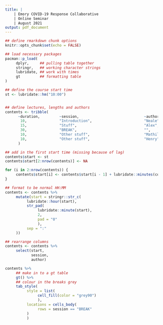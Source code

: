 ```yaml
---
title: |
    | Emory COVID-19 Response Collaborative 
    | Online Seminar
    | August 2021
output: pdf_document
---
```


```r

## define rmarkdown chunk options 
knitr::opts_chunk$set(echo = FALSE)

## load necessary packages 
pacman::p_load(
     dplyr,     ## pulling table together 
     stringr,   ## working character strings
     lubridate, ## work with times 
     gt         ## formatting table
)

```



```r

## define the course start time
st <- lubridate::hm("10:00")


## define lectures, lengths and authors 
contents <- tribble(
      ~duration,         ~session,                              ~author, 
       10,               "Introduction",                        "Neale", 
       15,               "Stuff",                               "Alex", 
       30,               "BREAK",                               "", 
       10,               "Other stuff",                         "Mathilde", 
       10,               "Other stuff",                         "Henry"
      ) 

## add in the first start time (missing because of lag) 
contents$start <- st
contents$start[2:nrow(contents)] <- NA

for (i in 2:nrow(contents)) {
     contents$start[i] <- contents$start[i - 1] + lubridate::minutes(contents$duration[i - 1])
}

## format to be normal HH:MM 
contents <- contents %>% 
     mutate(start = stringr::str_c(
          lubridate::hour(start), 
          str_pad(
               lubridate::minute(start), 
               2, 
               pad = "0"
               ), 
          sep = ":"
     ))

## rearrange columns 
contents <- contents %>% 
     select(start, 
            session, 
            author)

```



```r

contents %>% 
     ## make in to a gt table 
     gt() %>% 
     ## colour in the breaks grey 
     tab_style(
          style = list(
               cell_fill(color = "grey90")
               ), 
          locations = cells_body(
               rows = session == "BREAK" 
          )
          )

```

